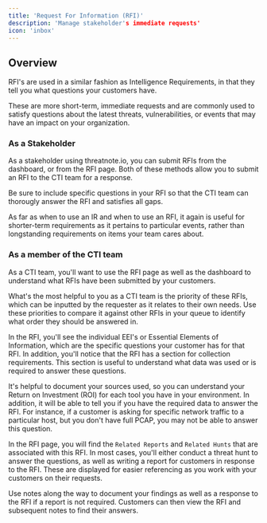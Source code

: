```yaml
---
title: 'Request For Information (RFI)'
description: 'Manage stakeholder's immediate requests'
icon: 'inbox'
---
```


## Overview

RFI's are used in a similar fashion as Intelligence Requirements, in that they tell you what questions your customers have. 

These are more short-term, immediate requests and are commonly used to satisfy questions about the latest threats, vulnerabilities, or events that may have an impact on your organization.

### As a Stakeholder

As a stakeholder using threatnote.io, you can submit RFIs from the dashboard, or from the RFI page. Both of these methods allow you to submit an RFI to the CTI team for a response.

Be sure to include specific questions in your RFI so that the CTI team can thorougly answer the RFI and satisfies all gaps. 

As far as when to use an IR and when to use an RFI, it again is useful for shorter-term requirements as it pertains to particular events, rather than longstanding requirements on items your team cares about.

### As a member of the CTI team

As a CTI team, you'll want to use the RFI page as well as the dashboard to understand what RFIs have been submitted by your customers. 

What's the most helpful to you as a CTI team is the priority of these RFIs, which can be inputted by the requester as it relates to their own needs. Use these priorities to compare it against other RFIs in your queue to identify what order they should be answered in. 

In the RFI, you'll see the individual EEI's or Essential Elements of Information, which are the specific questions your customer has for that RFI. In addition, you'll notice that the RFI has a section for collection requirements. This section is useful to understand what data was used or is required to answer these questions. 

It's helpful to document your sources used, so you can understand your Return on Investment (ROI) for each tool you have in your environment. In addition, it will be able to tell you if you have the required data to answer the RFI. For instance, if a customer is asking for specific network traffic to a particular host, but you don't have full PCAP, you may not be able to answer this question.  

In the RFI page, you will find the `Related Reports` and `Related Hunts` that are associated with this RFI. In most cases, you'll either conduct a threat hunt to answer the questions, as well as writing a report for customers in response to the RFI. These are displayed for easier referencing as you work with your customers on their requests. 

Use notes along the way to document your findings as well as a response to the RFI if a report is not required. Customers can then view the RFI and subsequent notes to find their answers.

